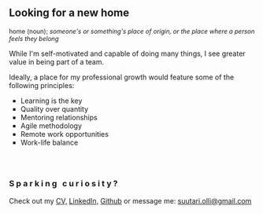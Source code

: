 <h2 tabIndex="0" className="contact-title">Looking for a new home</h2>
<small tabIndex="0" style="font-size: .89em; text-align: center;">home (noun); <i>someone's or something's place of origin, or the place where a person feels they belong</i></small>
<p tabIndex="0">While I'm self-motivated and capable of doing many things, I see greater value in being part of a team.</p>
<p tabIndex="0">Ideally, a place for my professional growth would feature some of the following principles:</p>
<ul tabIndex="0" style="list-style: square;">
    <li>
         Learning is the key
    </li>
    <li>
         Quality over quantity
    </li>
    <li>
         Mentoring relationships
    </li>
    <li>
         Agile methodology
    </li>
    <li>
         Remote work opportunities
    </li>
    <li>
         Work-life balance
    </li>
</ul>

<h3 tabIndex="0" style="margin-top: 4em; margin-bottom: 1em; letter-spacing: .22em;">Sparking curiosity?</h3>
<p tabIndex="0" className="spark-links">Check out my <a download href="Olli_Suutari_cv.pdf">CV,</a> <a href="https://www.linkedin.com/in/olli-suutari/">LinkedIn,</a> <a href="https://github.com/Olli-Suutari"> Github</a> or message me: <a href="mailto:suutari.olli@gmail.com" target="_top"> suutari.olli@gmail.com</a></p>